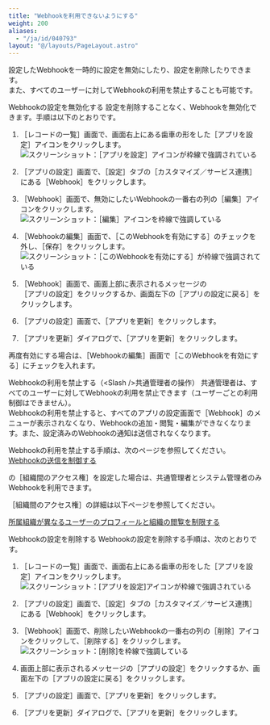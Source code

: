 ```yaml
---
title: "Webhookを利用できないようにする"
weight: 200
aliases:
  - "/ja/id/040793"
layout: "@/layouts/PageLayout.astro"
---
```




設定したWebhookを一時的に設定を無効にしたり、設定を削除したりできます。  
また、すべてのユーザーに対してWebhookの利用を禁止することも可能です。

<Heading id="set_webhook_disabled_webhook_10">Webhookの設定を無効化する</Heading>
設定を削除することなく、Webhookを無効化できます。手順は以下のとおりです。

1. <Wovn>［レコードの一覧］</Wovn>画面で、画面右上にある歯車の形をした<Wovn>［アプリを設定］</Wovn>アイコンをクリックします。  
   <Img src="/k/kintone/img/settings_new_icon.png" alt="スクリーンショット：［アプリを設定］アイコンが枠線で強調されている" />

1. <Wovn>［アプリの設定］</Wovn>画面で、<Wovn>［設定］</Wovn>タブの<Wovn>［カスタマイズ／サービス連携］</Wovn>にある<Wovn>［Webhook］</Wovn>をクリックします。

1. <Wovn>［Webhook］</Wovn>画面で、無効にしたいWebhookの一番右の列の<Wovn>［編集］</Wovn>アイコンをクリックします。
   <Img src="/k/kintone/img-ja/disabled_webhook_01.png" alt="スクリーンショット：［編集］アイコンを枠線で強調している" />

1. <Wovn>［Webhookの編集］</Wovn>画面で、<Wovn>［このWebhookを有効にする］</Wovn>のチェックを外し、<Wovn>［保存］</Wovn>をクリックします。  
   <Img src="/k/kintone/img-ja/disabled_webhook_02.png" alt="スクリーンショット：［このWebhookを有効にする］が枠線で強調されている" />

1. <Wovn>［Webhook］</Wovn>画面で、画面上部に表示されるメッセージの<Wovn>［アプリの設定］</Wovn>をクリックするか、画面左下の<Wovn>［アプリの設定に戻る］</Wovn>をクリックします。

1. <Wovn>［アプリの設定］</Wovn>画面で、<Wovn>［アプリを更新］</Wovn>をクリックします。

1. <Wovn>［アプリを更新］</Wovn>ダイアログで、<Wovn>［アプリを更新］</Wovn>をクリックします。

再度有効にする場合は、<Wovn>［Webhookの編集］</Wovn>画面で<Wovn>［このWebhookを有効にする］</Wovn>にチェックを入れます。

<Heading id="set_webhook_disabled_webhook_20">Webhookの利用を禁止する（&lt;Slash /&gt;共通管理者の操作）</Heading>
<Slash />共通管理者は、すべてのユーザーに対してWebhookの利用を禁止できます（ユーザーごとの利用制御はできません）。  
Webhookの利用を禁止すると、すべてのアプリの設定画面で<Wovn>［Webhook］</Wovn>のメニューが表示されなくなり、Webhookの追加・閲覧・編集ができなくなります。また、設定済みのWebhookの通知は送信されなくなります。

Webhookの利用を禁止する手順は、次のページを参照してください。  
[Webhookの送信を制御する](/general/ja/id/020424.html)

<Note>


<SlashUi />の<Wovn>［組織間のアクセス権］</Wovn>を設定した場合は、<Slash />共通管理者と<Kintone />システム管理者のみWebhookを利用できます。  

<Wovn>［組織間のアクセス権］</Wovn>の詳細は以下ページを参照してください。  

[所属組織が異なるユーザーのプロフィールと組織の閲覧を制限する](/k/ja/id/04060.html)


</Note>

<Heading id="set_webhook_disabled_webhook_30">Webhookの設定を削除する</Heading>
Webhookの設定を削除する手順は、次のとおりです。

1. <Wovn>［レコードの一覧］</Wovn>画面で、画面右上にある歯車の形をした<Wovn>［アプリを設定］</Wovn>アイコンをクリックします。  
   <Img src="/k/kintone/img/settings_new_icon.png" alt="スクリーンショット：[アプリを設定]アイコンが枠線で強調されている" />

1. <Wovn>［アプリの設定］</Wovn>画面で、<Wovn>［設定］</Wovn>タブの<Wovn>［カスタマイズ／サービス連携］</Wovn>にある<Wovn>［Webhook］</Wovn>をクリックします。

1. <Wovn>［Webhook］</Wovn>画面で、削除したいWebhookの一番右の列の<Wovn>［削除］</Wovn>アイコンをクリックして、<Wovn>［削除する］</Wovn>をクリックします。
   <Img src="/k/kintone/img-ja/webhook_11.png" alt="スクリーンショット：[削除]を枠線で強調している" />

1. 画面上部に表示されるメッセージの<Wovn>［アプリの設定］</Wovn>をクリックするか、画面左下の<Wovn>［アプリの設定に戻る］</Wovn>をクリックします。

1. <Wovn>［アプリの設定］</Wovn>画面で、<Wovn>［アプリを更新］</Wovn>をクリックします。

1. <Wovn>［アプリを更新］</Wovn>ダイアログで、<Wovn>［アプリを更新］</Wovn>をクリックします。
